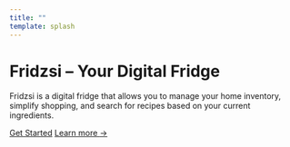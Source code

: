 ```yaml
---
title: ""
template: splash
---
```

<div class="bg-gray-900">
  <div class="relative isolate px-6 pt-14 lg:px-8">
    <div aria-hidden="true" class="absolute inset-x-0 -top-40 -z-10 transform-gpu overflow-hidden blur-3xl sm:-top-80">
      <div style="clip-path: polygon(74.1% 44.1%, 100% 61.6%, 97.5% 26.9%, 85.5% 0.1%, 80.7% 2%, 72.5% 32.5%, 60.2% 62.4%, 52.4% 68.1%, 47.5% 58.3%, 45.2% 34.5%, 27.5% 76.7%, 0.1% 64.9%, 17.9% 100%, 27.6% 76.8%, 76.1% 97.7%, 74.1% 44.1%)" class="relative left-[calc(50%-11rem)] aspect-1155/678 w-144.5 -translate-x-1/2 rotate-30 bg-linear-to-tr from-[#6ee7b7] to-[#22d3ee] opacity-30 sm:left-[calc(50%-30rem)] sm:w-288.75"></div>
    </div>
    <div class="mx-auto max-w-2xl">
      <div class="text-center">
        <h1 class="text-5xl font-semibold tracking-tight text-balance text-white sm:text-7xl">Fridzsi – Your Digital Fridge</h1>
        <p class="mt-8 text-lg font-medium text-pretty text-gray-400 sm:text-xl/8">
          Fridzsi is a digital fridge that allows you to manage your home inventory, simplify shopping, and search for recipes based on your current ingredients.
        </p>
        <div class="mt-10 flex items-center justify-center gap-x-6">
          <a href="/en/getting-started" class="rounded-md bg-accent-900 px-3.5 py-2.5 text-sm font-semibold text-white shadow-xs hover:bg-accent-600 focus-visible:outline-2 focus-visible:outline-offset-2 focus-visible:outline-accent-600">Get Started</a>
          <a href="/en/learn-more" class="text-sm/6 font-semibold text-white">Learn more <span aria-hidden="true">→</span></a>
        </div>
      </div>
    </div>
    <div aria-hidden="true" class="absolute inset-x-0 top-[calc(100%-13rem)] -z-10 transform-gpu overflow-hidden blur-3xl sm:top-[calc(100%-30rem)]">
      <div style="clip-path: polygon(74.1% 44.1%, 100% 61.6%, 97.5% 26.9%, 85.5% 0.1%, 80.7% 2%, 72.5% 32.5%, 60.2% 62.4%, 52.4% 68.1%, 47.5% 58.3%, 45.2% 34.5%, 27.5% 76.7%, 0.1% 64.9%, 17.9% 100%, 27.6% 76.8%, 76.1% 97.7%, 74.1% 44.1%)" class="relative left-[calc(50%+3rem)] aspect-1155/678 w-144.5 -translate-x-1/2 bg-linear-to-tr from-[#6ee7b7] to-[#22d3ee] opacity-30 sm:left-[calc(50%+36rem)] sm:w-288.75"></div>
    </div>
  </div>
</div>
